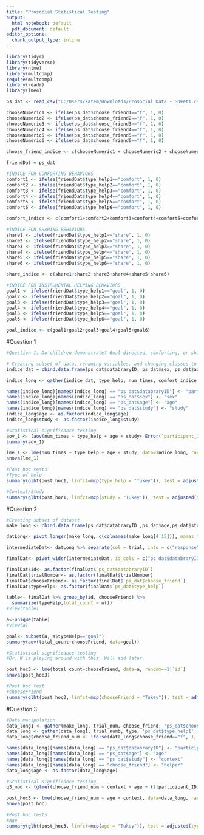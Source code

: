 ---
title: "Prosocial Statistical Testing"
output:
  html_notebook: default
  pdf_document: default
editor_options:
  chunk_output_type: inline
---
```{r}
library(tidyr)
library(tidyverse)
library(nlme)
library(multcomp)
require(multcomp)
library(readr)
library(lme4)
```

```{r}
ps_dat <- read_csv("C:/Users/katem/Downloads/Prosocial Data - Sheet1.csv")

chooseNumeric1 <- ifelse(ps_dat$choose_friend1=="f", 1, 0)
chooseNumeric2 <- ifelse(ps_dat$choose_friend2=="f", 1, 0)
chooseNumeric3 <- ifelse(ps_dat$choose_friend3=="f", 1, 0)
chooseNumeric4 <- ifelse(ps_dat$choose_friend4=="f", 1, 0)
chooseNumeric5 <- ifelse(ps_dat$choose_friend5=="f", 1, 0)
chooseNumeric6 <- ifelse(ps_dat$choose_friend6=="f", 1, 0)

choose_friend_indice <- c(chooseNumeric1 + chooseNumeric2 + chooseNumeric3 +chooseNumeric4 + chooseNumeric5 +chooseNumeric6)
```
```{r}
friendDat = ps_dat
```

```{r}
#INDICE FOR COMFORTING BEHAVIORS 
comfort1 <- ifelse(friendDat$type_help1=="comfort", 1, 0)
comfort2 <- ifelse(friendDat$type_help2=="comfort", 1, 0)
comfort3 <- ifelse(friendDat$type_help3=="comfort", 1, 0)
comfort4 <- ifelse(friendDat$type_help4=="comfort", 1, 0)
comfort5 <- ifelse(friendDat$type_help5=="comfort", 1, 0)
comfort6 <- ifelse(friendDat$type_help6=="comfort", 1, 0)

comfort_indice <- c(comfort1+comfort2+comfort3+comfort4+comfort5+comfort6)
```

```{r}
#INDICE FOR SHARING BEHAVIORS 
share1 <- ifelse(friendDat$type_help1=="share", 1, 0)
share2 <- ifelse(friendDat$type_help2=="share", 1, 0)
share3 <- ifelse(friendDat$type_help3=="share", 1, 0)
share4 <- ifelse(friendDat$type_help4=="share", 1, 0)
share5 <- ifelse(friendDat$type_help5=="share", 1, 0)
share6 <- ifelse(friendDat$type_help6=="share", 1, 0)

share_indice <- c(share1+share2+share3+share4+share5+share6)
```

```{r}
#INDICE FOR INSTRUMENTAL HELPING BEHAVIORS 
goal1 <- ifelse(friendDat$type_help1=="goal", 1, 0)
goal2 <- ifelse(friendDat$type_help2=="goal", 1, 0)
goal3 <- ifelse(friendDat$type_help3=="goal", 1, 0)
goal4 <- ifelse(friendDat$type_help4=="goal", 1, 0)
goal5 <- ifelse(friendDat$type_help5=="goal", 1, 0)
goal6 <- ifelse(friendDat$type_help6=="goal", 1, 0)

goal_indice <- c(goal1+goal2+goal3+goal4+goal5+goal6)
```

#Question 1
```{r}
#Question 1: Do children demonstrate? Goal directed, comforting, or sharing responses more often? 

# Creating subset of data, renaming variables, and changing classes to factor 
indice_dat = cbind.data.frame(ps_dat$databraryID, ps_dat$sex, ps_dat$age, ps_dat$study, comfort_indice, share_indice, goal_indice)

indice_long <- gather(indice_dat, type_help, num_times, comfort_indice:goal_indice, factor_key=TRUE)

names(indice_long)[names(indice_long) == "ps_dat$databraryID"] <- "participant_ID"
names(indice_long)[names(indice_long) == "ps_dat$sex"] <- "sex"
names(indice_long)[names(indice_long) == "ps_dat$age"] <- "age"
names(indice_long)[names(indice_long) == "ps_dat$study"] <- "study"
indice_long$age <- as.factor(indice_long$age)
indice_long$study <- as.factor(indice_long$study)

#Statistical significance testing 
aov_1 <- (aov(num_times ~ type_help + age + study+ Error(`participant_ID`/type_help), data=indice_long))
summary(aov_1)

lme_1 <- lme(num_times ~ type_help + age + study, data=indice_long, random=~1|`participant_ID`)
anova(lme_1)

#Post hoc tests
#Type of help
summary(glht(post_hoc1, linfct=mcp(type_help = "Tukey")), test = adjusted(type = "bonferroni"))

#Context/Study
summary(glht(post_hoc1, linfct=mcp(study = "Tukey")), test = adjusted(type = "bonferroni"))
```



#Question 2 
```{r}
#Creating subset of dataset 
make_long <- cbind.data.frame(ps_dat$databraryID ,ps_dat$age,ps_dat$study,ps_dat$choose_friend1, ps_dat$choose_friend2, ps_dat$choose_friend3, ps_dat$choose_friend4, ps_dat$choose_friend5, ps_dat$choose_friend6, ps_dat$type_help1,ps_dat$type_help2,ps_dat$type_help3,ps_dat$type_help4,ps_dat$type_help5,ps_dat$type_help6)

datLong<- pivot_longer(make_long, c(colnames(make_long[4:15])), names_to= "trial", values_to="data")

intermediateDat<- datLong %>% separate(col = trial, into = c("response", "trialNumber"), sep= -1)

finalDat<- pivot_wider(intermediateDat, id_cols = c("ps_dat$databraryID", "ps_dat$study", "ps_dat$age", "trialNumber"),names_from = "response", values_from= "data")

finalDat$id<- as.factor(finalDat$`ps_dat$databraryID`)
finalDat$trialNumber<- as.factor(finalDat$trialNumber)
finalDat$chooseFriend<- as.factor(finalDat$`ps_dat$choose_friend`)
finalDat$typeHelp<- as.factor(finalDat$`ps_dat$type_help`)

table<- finalDat %>% group_by(id, chooseFriend) %>% 
  summarize(typeHelp,total_count = n())
#View(table)

a<-unique(table)
#View(a)

goal<- subset(a, a$typeHelp=="goal")
summary(aov(total_count~chooseFriend, data=goal))

#Statistical significance testing 
#Dr. W is playing around with this. Will add later.  

post_hoc3 <- lme(total_count~chooseFriend, data=a, random=~1|`id`)
anova(post_hoc3)

#Post hoc test
#chooseFriend 
summary(glht(post_hoc3, linfct=mcp(chooseFriend = "Tukey")), test = adjusted(type = "bonferroni"))
```
#Question 3 
```{r}
#Data manipulation 
data_long1 <- gather(make_long, trial_num, choose_friend, 'ps_dat$choose_friend1':'ps_dat$choose_friend6', factor_key=TRUE)
data_long <- gather(data_long1, trial_numb, type, 'ps_dat$type_help1':'ps_dat$type_help6', factor_key=TRUE)
data_long$choose_friend_num <- ifelse(data_long$choose_friend=="f", 1, 0)

names(data_long)[names(data_long) == "ps_dat$databraryID"] <- "participant_ID"
names(data_long)[names(data_long) == "ps_dat$age"] <- "age"
names(data_long)[names(data_long) == "ps_dat$study"] <- "context"
names(data_long)[names(data_long) == "choose_friend"] <- "helper"
data_long$age <- as.factor(data_long$age)

#Statistical significance testing 
q3_mod <- (glmer(choose_friend_num ~ context + age + (1|participant_ID), family = binomial(),data= data_long)) 

post_hoc3 <- lme(choose_friend_num ~ age + context, data=data_long, random=~1|`participant_ID`)
anova(post_hoc)

#Post hoc tests 
#Age
summary(glht(post_hoc3, linfct=mcp(age = "Tukey")), test = adjusted(type = "bonferroni"))
```




